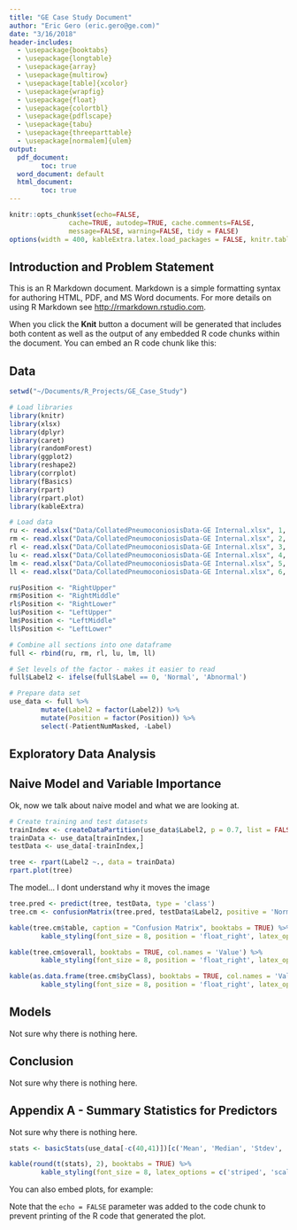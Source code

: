 ```yaml
---
title: "GE Case Study Document"
author: "Eric Gero (eric.gero@ge.com)"
date: "3/16/2018"
header-includes:
  - \usepackage{booktabs}
  - \usepackage{longtable}
  - \usepackage{array}
  - \usepackage{multirow}
  - \usepackage[table]{xcolor}
  - \usepackage{wrapfig}
  - \usepackage{float}
  - \usepackage{colortbl}
  - \usepackage{pdflscape}
  - \usepackage{tabu}
  - \usepackage{threeparttable}
  - \usepackage[normalem]{ulem}
output:
  pdf_document: 
        toc: true
  word_document: default
  html_document: 
        toc: true
---
```


```r
knitr::opts_chunk$set(echo=FALSE,
               cache=TRUE, autodep=TRUE, cache.comments=FALSE,
               message=FALSE, warning=FALSE, tidy = FALSE)
options(width = 400, kableExtra.latex.load_packages = FALSE, knitr.table.format = "latex")
```

## Introduction and Problem Statement



This is an R Markdown document. Markdown is a simple formatting syntax for authoring HTML, PDF, and MS Word documents. For more details on using R Markdown see <http://rmarkdown.rstudio.com>.

When you click the **Knit** button a document will be generated that includes both content as well as the output of any embedded R code chunks within the document. You can embed an R code chunk like this:

## Data

```r
setwd("~/Documents/R_Projects/GE_Case_Study")

# Load libraries
library(knitr)
library(xlsx)
library(dplyr)
library(caret)
library(randomForest)
library(ggplot2)
library(reshape2)
library(corrplot)
library(fBasics)
library(rpart)
library(rpart.plot)
library(kableExtra)
```

```r
# Load data
ru <- read.xlsx("Data/CollatedPneumoconiosisData-GE Internal.xlsx", 1, header = TRUE, colClasses = NA)
rm <- read.xlsx("Data/CollatedPneumoconiosisData-GE Internal.xlsx", 2, header = TRUE, colClasses = NA)
rl <- read.xlsx("Data/CollatedPneumoconiosisData-GE Internal.xlsx", 3, header = TRUE, colClasses = NA)
lu <- read.xlsx("Data/CollatedPneumoconiosisData-GE Internal.xlsx", 4, header = TRUE, colClasses = NA)
lm <- read.xlsx("Data/CollatedPneumoconiosisData-GE Internal.xlsx", 5, header = TRUE, colClasses = NA)
ll <- read.xlsx("Data/CollatedPneumoconiosisData-GE Internal.xlsx", 6, header = TRUE, colClasses = NA)

ru$Position <- "RightUpper"
rm$Position <- "RightMiddle"
rl$Position <- "RightLower"
lu$Position <- "LeftUpper"
lm$Position <- "LeftMiddle"
ll$Position <- "LeftLower"

# Combine all sections into one dataframe
full <- rbind(ru, rm, rl, lu, lm, ll)

# Set levels of the factor - makes it easier to read
full$Label2 <- ifelse(full$Label == 0, 'Normal', 'Abnormal')

# Prepare data set
use_data <- full %>%
        mutate(Label2 = factor(Label2)) %>%
        mutate(Position = factor(Position)) %>% 
        select(-PatientNumMasked, -Label)
```

## Exploratory Data Analysis



## Naive Model and Variable Importance
Ok, now we talk about naive model and what we are looking at. 

```r

# Create training and test datasets
trainIndex <- createDataPartition(use_data$Label2, p = 0.7, list = FALSE)
trainData <- use_data[trainIndex,]
testData <- use_data[-trainIndex,]

tree <- rpart(Label2 ~., data = trainData)
rpart.plot(tree)

```

The model... I dont understand why it moves the image  

```r

tree.pred <- predict(tree, testData, type = 'class')
tree.cm <- confusionMatrix(tree.pred, testData$Label2, positive = 'Normal')

kable(tree.cm$table, caption = "Confusion Matrix", booktabs = TRUE) %>% 
        kable_styling(font_size = 8, position = 'float_right', latex_options = c("striped", "hold_position"))

kable(tree.cm$overall, booktabs = TRUE, col.names = 'Value') %>% 
        kable_styling(font_size = 8, position = 'float_right', latex_options = c("striped", "hold_position"))

kable(as.data.frame(tree.cm$byClass), booktabs = TRUE, col.names = 'Value') %>% 
        kable_styling(font_size = 8, position = 'float_right', latex_options = c("striped", "hold_position"))

```

## Models

Not sure why there is nothing here.  

## Conclusion  

Not sure why there is nothing here.  

## Appendix A - Summary Statistics for Predictors  

Not sure why there is nothing here.  

```r

stats <- basicStats(use_data[-c(40,41)])[c('Mean', 'Median', 'Stdev', 'Minimum', 'Maximum', 'NAs'),]

kable(round(t(stats), 2), booktabs = TRUE) %>% 
        kable_styling(font_size = 8, latex_options = c('striped', 'scale_down', 'hold_position'))

```

You can also embed plots, for example:


Note that the `echo = FALSE` parameter was added to the code chunk to prevent printing of the R code that generated the plot.
